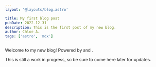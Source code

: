 ```yaml
---
layout: '@layouts/blog.astro'

title: My first blog post
pubDate: 2022-12-31
description: This is the first post of my new blog.
author: Chloe A.
tags: ['astro', 'mdx']
---
```



Welcome to my new blog! Powered by <Link link='https://astro.build' title='Astro' icon='true' />
and <Link link="https://mdxjs.com" title="MDX" icon="true" />.

This is still a work in progress, so be sure to come here later for updates.
